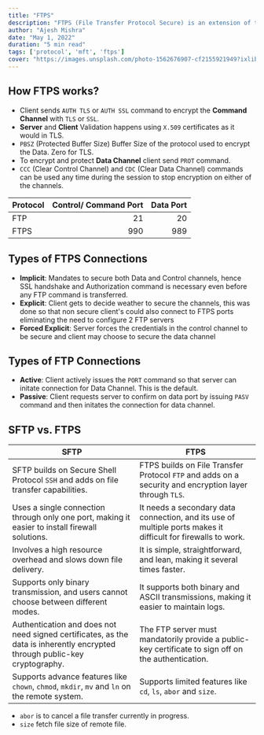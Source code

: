 ```yaml
---
title: "FTPS"
description: "FTPS (File Transfer Protocol Secure) is an extension of the popular File Transfer Protocol that supports Transport Layer Security (TLS) and the new defunct Secure Sockets Layer (SSL)."
author: "Ajesh Mishra"
date: "May 1, 2022"
duration: "5 min read"
tags: ['protocol', 'mft', 'ftps']
cover: "https://images.unsplash.com/photo-1562676907-cf2155921949?ixlib=rb-1.2.1&ixid=MnwxMjA3fDB8MHxwaG90by1wYWdlfHx8fGVufDB8fHx8&auto=format&fit=crop&w=1588&q=80"
---
```


## How FTPS works?

- Client sends `AUTH TLS` or `AUTH SSL` command to encrypt the **Command Channel** with `TLS` or `SSL`.
- **Server** and **Client** Validation happens using `X.509` certificates as it would in TLS.
- `PBSZ` (Protected Buffer Size) Buffer Size of the protocol used to encrypt the Data. Zero for TLS.
- To encrypt and protect **Data Channel** client send `PROT` command.
- `CCC` (Clear Control Channel) and `CDC` (Clear Data Channel) commands can be used any time during the session to stop encryption on either of the channels.

| Protocol | Control/ Command Port | Data Port |
| --- | ---: | ---: |
| FTP | 21 | 20 |
| FTPS | 990 | 989 |


## Types of FTPS Connections

- **Implicit**: Mandates to secure both Data and Control channels, hence SSL handshake and Authorization command is necessary even before any FTP command is transferred.
- **Explicit**: Client gets to decide weather to secure the channels, this was done so that non secure client's could also connect to FTPS ports eliminating the need to configure 2 FTP servers
- **Forced Explicit**: Server forces the credentials in the control channel to be secure and client may choose to secure the data channel


## Types of FTP Connections

- **Active**: Client actively issues the `PORT` command so that server can initate connection for Data Channel. This is the default.
- **Passive**: Client requests server to confirm on data port by issuing `PASV` command and then initates the connection for data channel.

## SFTP vs. FTPS

| SFTP | FTPS |
| --- | --- |
| SFTP builds on Secure Shell Protocol `SSH` and adds on file transfer capabilities. | FTPS builds on File Transfer Protocol `FTP` and adds on a security and encryption layer through `TLS`. |
| Uses a single connection through only one port, making it easier to install firewall solutions. | It needs a secondary data connection, and its use of multiple ports makes it difficult for firewalls to work. |
| Involves a high resource overhead and slows down file delivery. | It is simple, straightforward, and lean, making it several times faster. |
| Supports only binary transmission, and users cannot choose between different modes. | It supports both binary and ASCII transmissions, making it easier to maintain logs. |
| Authentication and does not need signed certificates, as the data is inherently encrypted through public-key cryptography.  | The FTP server must mandatorily provide a public-key certificate to sign off on the authentication. |
| Supports advance features like `chown`, `chmod`, `mkdir`, `mv` and `ln` on the remote system. | Supports limited features like `cd`, `ls`, `abor` and `size`.

- `abor` is to cancel a file transfer currently in progress.
- `size` fetch file size of remote file.
